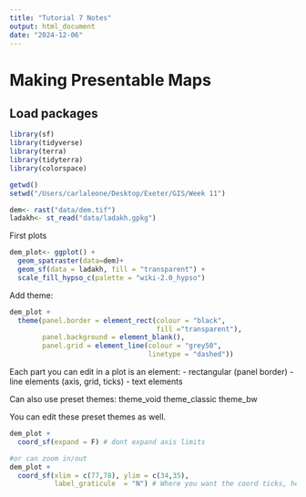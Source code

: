 ```yaml
---
title: "Tutorial 7 Notes"
output: html_document
date: "2024-12-06"
---
```

# Making Presentable Maps

## Load packages
```r
library(sf)
library(tidyverse)
library(terra)
library(tidyterra)
library(colorspace)

getwd()
setwd("/Users/carlaleone/Desktop/Exeter/GIS/Week 11")

dem<- rast("data/dem.tif")
ladakh<- st_read("data/ladakh.gpkg")
```
First plots
```r
dem_plot<- ggplot() +
  geom_spatraster(data=dem)+
  geom_sf(data = ladakh, fill = "transparent") +
  scale_fill_hypso_c(palette = "wiki-2.0_hypso")
```

Add theme:
```r
dem_plot +
  theme(panel.border = element_rect(colour = "black",
                                    fill ="transparent"),
        panel.background = element_blank(),
        panel.grid = element_line(colour = "grey50",
                                  linetype = "dashed")) 
```

Each part you can edit in a plot is an element:
- rectangular (panel border)
- line elements (axis, grid, ticks)
- text elements


Can also use preset themes:
theme_void
theme_classic
theme_bw

You can edit these preset themes as well.

```r
dem_plot +
  coord_sf(expand = F) # dont expand axis limits

#or can zoom in/out
dem_plot +
  coord_sf(xlim = c(77,78), ylim = c(34,35),
           label_graticule  = "N") # Where you want the coord ticks, here on the north side.
```

